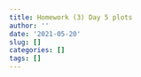 ```yaml
---
title: Homework (3) Day 5 plots
author: ''
date: '2021-05-20'
slug: []
categories: []
tags: []
---
```


```r

```

